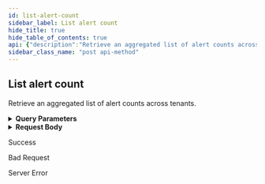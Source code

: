 ```yaml
---
id: list-alert-count
sidebar_label: List alert count
hide_title: true
hide_table_of_contents: true
api: {"description":"Retrieve an aggregated list of alert counts across tenants.               \n","operationId":"post-mt-monitor-v1-agg-alerts-list","parameters":[{"description":"Must be `tenant`. Using the query parameter returns all the aggregated responses for the current parent tenant and its child tenants. If not used, the results for just the current tenant are returned.\n","in":"query","name":"agg_by","schema":{"type":"string"}},{"description":"Must be `PA_ONLY`. Using the license query parameter returns all the aggregated license details for the current parent tenant and its child tenants. If not used, the results for just the current tenant are returned. \n","in":"query","name":"license_type","schema":{"type":"string"}}],"requestBody":{"content":{"application/json":{"examples":{"Alerts Count By Source":{"value":{"filter":{"operator":"AND","rules":[{"operator":"in","property":"domain","values":["External","external"]},{"operator":"last_n_days","property":"event_time","values":[7]}]},"properties":[{"property":"total_count"},{"property":"mu_count"},{"property":"rn_count"},{"property":"sc_count"}]}},"Alerts Count By Tenant":{"value":{"filter":{"operator":"AND","rules":[{"operator":"in","property":"domain","values":["External","external"]},{"operator":"last_n_days","property":"event_time","values":[7]}]},"properties":[{"property":"sub_tenant_id"},{"property":"total_count"}]}}},"schema":{"properties":{"filter":{"allOf":[{"description":"Alert count filter. Consists of a required operator and an array of rules objects. \n","properties":{"operator":{"description":"Must be `AND`. \n","type":"string"},"rules":{"anyOf":[{"properties":{"operator":{"description":"Filter operator that is one of the example values and is run on the property field","example":"in","type":"string"},"property":{"description":"Filter property field that is one of the example values","example":"domain","type":"string"},"values":{"description":"Filter property value","example":"External, external if property is domain","items":{"type":"string"},"type":"array"}},"type":"object"},{"properties":{"operator":{"description":"Filter operator that is one of the example values and is run on the property field","example":"equals, in, gt, lt, last_n_minutes, last_n_hours, last_n_days","type":"string"},"property":{"description":"Filter property field that is one of the example values","example":"event_time","type":"string"},"values":{"description":"Filter property value","example":"minute, hour or day counts if property is event_time","items":{"type":"string"},"type":"array"}},"type":"object"}],"description":"See [AlertRule](/sase/docs/filters#alertrule) and [TimeFilter](/sase/docs/filters#timefilter).\n","items":{"type":"object"},"type":"array"}},"required":["operator"],"type":"object"},{"description":"filter json object"}]},"properties":{"description":"List of property json objects","items":{"description":"Test\n","properties":{"alias":{"type":"string"},"property":{"description":"Alert count property. See [Property](/sase/docs/filters#property). \n","example":"sub_tenant_id, total_count, mu_count, rn_count, sc_count","type":"string"}},"type":"object"},"type":"array"}},"required":["properties","filter"],"type":"object"}}}},"responses":{"200":{"content":{"application/json":{"examples":{"Alerts Count By Source":{"value":[{"mu_count":10,"rn_count":10,"sc_count":10,"total_count":10}]},"Alerts Count By Tenant":{"value":[{"sub_tenant_id":"<sub_tenant_id>","total_count":10}]}}}},"description":"Success"},"400":{"description":"Bad Request"},"500":{"description":"Server Error"}},"security":[{"Bearer":[]}],"tags":["DataResources"],"method":"post","path":"/mt/monitor/v1/agg/alerts/list","servers":[{"url":"https://api.sase.paloaltonetworks.com"}],"securitySchemes":{"Bearer":{"scheme":"bearer","type":"http"}},"jsonRequestBodyExample":{"filter":{"operator":"string","rules":[{}]},"properties":[{"alias":"string","property":"sub_tenant_id, total_count, mu_count, rn_count, sc_count"}]},"info":{"contact":{},"description":"Use the Data Resource API for retrieving aggregated summaries and counts across tenants for threats, alerts, risky applications, URLs, and upgrades.\n","title":"Data Resource API","version":"1.0"},"postman":{"name":"List alert count","description":{"content":"Retrieve an aggregated list of alert counts across tenants.               \n","type":"text/plain"},"url":{"path":["mt","monitor","v1","agg","alerts","list"],"host":["{{baseUrl}}"],"query":[{"disabled":false,"description":{"content":"Must be `tenant`. Using the query parameter returns all the aggregated responses for the current parent tenant and its child tenants. If not used, the results for just the current tenant are returned.\n","type":"text/plain"},"key":"agg_by","value":""},{"disabled":false,"description":{"content":"Must be `PA_ONLY`. Using the license query parameter returns all the aggregated license details for the current parent tenant and its child tenants. If not used, the results for just the current tenant are returned. \n","type":"text/plain"},"key":"license_type","value":""}],"variable":[]},"header":[{"key":"Content-Type","value":"application/json"},{"key":"Accept","value":"application/json"}],"method":"POST","body":{"mode":"raw","raw":"\"\"","options":{"raw":{"language":"json"}}},"auth":{"type":"bearer","bearer":[{"type":"any","value":"<Bearer Token>","key":"token"}]}}}
sidebar_class_name: "post api-method"
---
```



## List alert count



Retrieve an aggregated list of alert counts across tenants.               


<details style={{"marginBottom":"1rem"}}><summary style={{}}><strong>Query Parameters</strong></summary><div><ul><ParamsItem className={"paramsItem"} param={{"description":"Must be `tenant`. Using the query parameter returns all the aggregated responses for the current parent tenant and its child tenants. If not used, the results for just the current tenant are returned.\n","in":"query","name":"agg_by","schema":{"type":"string"}}}></ParamsItem><ParamsItem className={"paramsItem"} param={{"description":"Must be `PA_ONLY`. Using the license query parameter returns all the aggregated license details for the current parent tenant and its child tenants. If not used, the results for just the current tenant are returned. \n","in":"query","name":"license_type","schema":{"type":"string"}}}></ParamsItem></ul></div></details><details style={{}}><summary style={{"textAlign":"left"}}><strong>Request Body</strong></summary><div style={{"textAlign":"left","marginLeft":"1rem"}}></div><ul style={{"marginLeft":"1rem"}}><SchemaItem collapsible={true} className={"schemaItem"}><details style={{}}><summary style={{}}><strong>filter</strong><span style={{"opacity":"0.6"}}> object</span><strong style={{"fontSize":"var(--ifm-code-font-size)","color":"var(--openapi-required)"}}> required</strong></summary><div style={{"marginLeft":"1rem"}}><div><span className={"badge badge--info"} style={{"marginBottom":"1rem"}}>allOf</span><ul className={"allOf"}><SchemaItem collapsible={false} name={"operator"} required={true} schemaDescription={"Must be `AND`. \n"} schemaName={"string"} qualifierMessage={undefined}></SchemaItem><SchemaItem collapsible={true} className={"schemaItem"}><details style={{}}><summary style={{}}><strong>rules</strong><span style={{"opacity":"0.6"}}> object[]</span></summary><div style={{"marginLeft":"1rem"}}><div style={{"marginTop":".5rem","marginBottom":".5rem"}}>

See [AlertRule](/sase/docs/filters#alertrule) and [TimeFilter](/sase/docs/filters#timefilter).


</div></div></details></SchemaItem></ul></div></div></details></SchemaItem><SchemaItem collapsible={true} className={"schemaItem"}><details style={{}}><summary style={{}}><strong>properties</strong><span style={{"opacity":"0.6"}}> object[]</span><strong style={{"fontSize":"var(--ifm-code-font-size)","color":"var(--openapi-required)"}}> required</strong></summary><div style={{"marginLeft":"1rem"}}><div style={{"marginTop":".5rem","marginBottom":".5rem"}}>

List of property json objects

</div><ul><SchemaItem collapsible={false} name={"alias"} required={false} schemaDescription={undefined} schemaName={"string"} qualifierMessage={undefined}></SchemaItem><SchemaItem collapsible={false} name={"property"} required={false} schemaDescription={"Alert count property. See [Property](/sase/docs/filters#property). \n"} schemaName={"string"} qualifierMessage={undefined}></SchemaItem></ul></div></details></SchemaItem></ul></details><div><Tabs><TabItem label={"200"} value={"200"}><div>

Success

</div><div></div></TabItem><TabItem label={"400"} value={"400"}><div>

Bad Request

</div><div></div></TabItem><TabItem label={"500"} value={"500"}><div>

Server Error

</div><div></div></TabItem></Tabs></div>
      